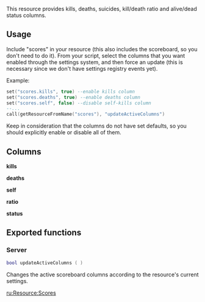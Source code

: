 {{Resource page}}
This resource provides kills, deaths, suicides, kill/death ratio and alive/dead status columns.

==Usage==
Include "scores" in your resource (this also includes the scoreboard, so you don't need to do it).
From your script, select the columns that you want enabled through the settings system, and then force an update (this is necessary since we don't have settings registry events yet).

Example:
<syntaxhighlight lang="lua">
set("scores.kills", true) --enable kills column
set("scores.deaths", true) --enable deaths column
set("scores.self", false) --disable self-kills column
--...
call(getResourceFromName("scores"), "updateActiveColumns")
</syntaxhighlight>

Keep in consideration that the columns do not have set defaults, so you should explicitly enable or disable all of them.

==Columns==
'''kills'''

'''deaths'''

'''self'''

'''ratio'''

'''status'''

==Exported functions==
===Server===
<syntaxhighlight lang="lua">bool updateActiveColumns ( )</syntaxhighlight>
Changes the active scoreboard columns according to the resource's current settings.

[[/ru:Resource:Scores.md|ru:Resource:Scores]]